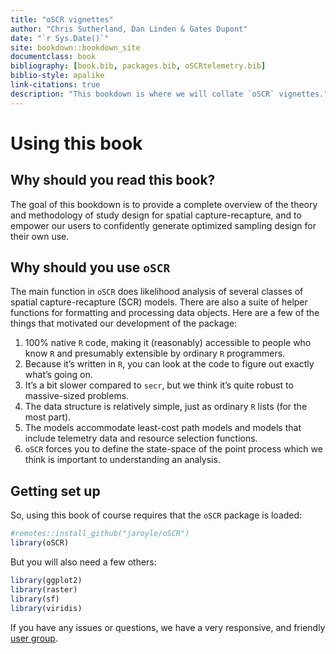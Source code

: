```yaml
--- 
title: "oSCR vignettes"
author: "Chris Sutherland, Dan Linden & Gates Dupont"
date: "`r Sys.Date()`"
site: bookdown::bookdown_site
documentclass: book
bibliography: [book.bib, packages.bib, oSCRtelemetry.bib]
biblio-style: apalike
link-citations: true
description: "This bookdown is where we will collate `oSCR` vignettes."
---
```


# Using this book {-}

## Why should you read this book?

The goal of this bookdown is to provide a complete overview of the theory and methodology of study design for spatial capture-recapture, and to empower our users to confidently generate optimized sampling design for their own use.

## Why should you use `oSCR`

The main function in `oSCR` does likelihood analysis of several classes of spatial capture-recapture (SCR) models. There are also a suite of helper functions for formatting and processing data objects. Here are a few of the things that motivated our development of the package:
 
1. 100% native `R` code, making it (reasonably) accessible to people who know `R` and presumably extensible by ordinary `R` programmers.
2. Because it's written in `R`, you can look at the code to figure out exactly what's going on.
3. It's a bit slower compared to `secr`, but we think it's quite robust to massive-sized problems.
4. The data structure is relatively simple, just as ordinary `R` lists (for the most part).
5. The models accommodate least-cost path models and models that include telemetry data and resource selection functions.
6. `oSCR` forces you to define the state-space of the point process which we think is important to understanding an analysis.

## Getting set up

So, using this book of course requires that the `oSCR` package is loaded:

```r
#remotes::install_github("jaroyle/oSCR") 
library(oSCR)
```

But you will also need a few others:

```r
library(ggplot2)
library(raster)
library(sf)
library(viridis)
```

If you have any issues or questions, we have a very responsive, and friendly [user group](https://groups.google.com/forum/#!forum/oscr_package).

